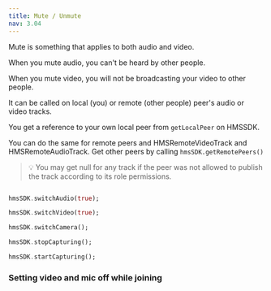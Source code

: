 ```yaml
---
title: Mute / Unmute
nav: 3.04
---
```


Mute is something that applies to both audio and video.

When you mute audio, you can't be heard by other people.

When you mute video, you will not be broadcasting your video to other people.

It can be called on local (you) or remote (other people) peer's audio or video tracks.

You get a reference to your own local peer from `getLocalPeer` on HMSSDK.

You can do the same for remote peers and HMSRemoteVideoTrack and HMSRemoteAudioTrack. Get other peers by calling `hmsSDK.getRemotePeers()`

> 💡 You may get null for any track if the peer was not allowed to publish the track according to its role permissions.


```dart

hmsSDK.switchAudio(true);

hmsSDK.switchVideo(true);

hmsSDK.switchCamera();

hmsSDK.stopCapturing();

hmsSDK.startCapturing();
````

### Setting video and mic off while joining

```